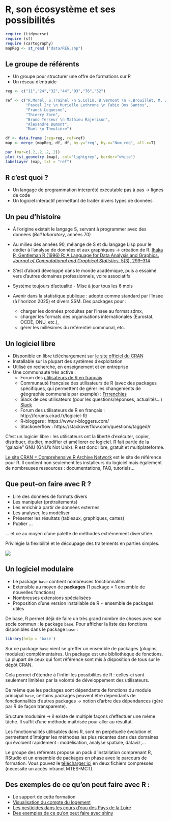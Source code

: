 # R, son écosystème et ses possibilités

```r
require (tidyverse)
require (sf)
require (cartography)
mapReg <- st_read ("data/REG.shp")
```



## Le groupe de référents
- Un groupe pour structurer une offre de formations sur R
- Un réseau d'entraide 

```r
reg <- c("11","24","32","44","93","76","52")

ref <- c("R.Morel, S.Trainel \n S.Colin, B.Vermont \n F.Brouillet, M. Zellou",
         "Pascal Irz \n Murielle Lethrone \n Fabio Dos Santos",
         "Franck Lequesne",
         "Thierry Zorn",
         "Bruno Terseur \n Mathieu Rajerison",
         "Alexandre Dumont",
         "Maël \n Theulière")

df <- data.frame (reg=reg, ref=ref)
map <- merge (mapReg, df, df, by.y="reg", by.x="Num_reg", all.x=T)

par (mar=c(.2,.2,.2,.2))
plot (st_geometry (map), col="lightgrey", border="white")
labelLayer (map, txt = "ref")
```


## R c'est quoi ?

- Un langage de programmation interprété exécutable pas à pas $\rightarrow$ lignes de code
- Un logiciel interactif permettant de traiter divers types de données


## Un peu d'histoire

- À l'origine existait le langage S, servant à programmer avec des données (*Bell laboratory*, années 70)

- Au milieu des années 90, mélange de S et du langage Lisp pour le dédier à l'analyse de données et aux graphiques $\rightarrow$ création de R. [Ihaka R, Gentleman R (1996) R: A Language for Data Analysis and Graphics. *Journal of
Computational and Graphical Statistics*, 5(3), 299–314](https://www.stat.auckland.ac.nz/~ihaka/downloads/R-paper.pdf)

- S'est d'abord développé dans le monde académique, puis a essaimé vers d'autres domaines professionnels, voire associatifs

- Système toujours d’actualité - Mise à jour tous les 6 mois

- Avenir dans la statistique publique : adopté comme standard par l'Insee (à l'horizon 2025) et divers SSM. Des packages pour :
    - charger les données produites par l'Insee au format sdmx,
    - charger les formats des organisations internationales (Eurostat, OCDE, ONU, etc.),
    - gérer les millésimes du référentiel communal, etc.

## Un logiciel libre

- Disponible en libre téléchargement sur [le site officiel du CRAN](https://cran.r-project.org)
- Installable sur la plupart des systèmes d'exploitation
- Utilisé en recherche, en enseignement et en entreprise
- Une communauté très active :
    - Forum des [utilisateurs de R en français](http://forums.cirad.fr/logiciel-R/)
    - Communauté française des utilisateurs de R (avec des packages spécifiques, qui permettent de gérer les changements de géographie communale par exemple) : [Frrrenchies](https://github.com/frrrenchies/frrrenchies)
    - Slack de ces utilisateurs (pour les questions/réponses, actualités...) [Slack](https://r-grrr.slack.com/)
    - Forum des utilisateurs de R en français : http://forums.cirad.fr/logiciel-R/
    - R-bloggers : https://www.r-bloggers.com/
    - Stackoverflow : https://stackoverflow.com/questions/tagged/r


  
C'est un logiciel libre : les utilisateurs ont la liberté d'exécuter, copier, distribuer, étudier, modifier et améliorer ce logiciel. R fait partie de la "galaxie" GNU (GNU's Not Unix). R est donc libre, gratuit et multiplateforme.

[Le site CRAN = Comprehensive R Archive Network](cran.r-project.org) est le site de référence pour R. Il contient non seulement les installeurs du logiciel mais également de nombreuses ressources : documentations, FAQ, tutoriels... 


    
## Que peut-on faire avec R ?

- Lire des données de formats divers
- Les manipuler (prétraitements)
- Les enrichir à partir de données externes
- Les analyser, les modéliser
- Présenter les résultats (tableaux, graphiques, cartes)
- Publier ...

... et ce au moyen d'une palette de méthodes extrêmement diversifiée.

Privilégie la flexibilité et le découpage des traitements en parties simples.


![](images/illustrations.png)

## Un logiciel modulaire

- Le package `base` contient nombreuses fonctionnalités
- Extensible au moyen de **packages** (1 package = 1 ensemble de nouvelles fonctions) 
- Nombreuses extensions spécialisées
- Proposition d'une version installable de R + ensemble de packages utiles

De base, R permet déjà de faire un très grand nombre de choses avec son socle commun : le package `base`. Pour afficher la liste des fonctions disponibles dans le package `base` :

```r
library(help = 'base')
```

Sur ce package `base` vient se greffer un ensemble de packages (plugins, modules) complémentaires.
Un package est une bibliothèque de fonctions. La plupart de ceux qui font référence sont mis à disposition de tous sur le dépôt CRAN.

Cela permet d'étendre à l'infini les possibilités de R : celles-ci sont seulement limitées par la volonté de développement des utilisateurs.

De même que les packages sont dépendants de fonctions du module principal `base`, certains packages peuvent être dépendants de fonctionnalités d'autres packages $\rightarrow$ notion d'arbre des dépendances (géré par R de façon transparente).

Sructure modulaire $\rightarrow$ il existe de multiple façons d'effectuer une même tâche. Il suffit d'une méthode maîtrisée pour aller au résultat.

Les fonctionnalités utilisables dans R, sont en perpétuelle évolution et permettent d'intégrer les méthodes les plus récentes dans des domaines qui évoluent rapidement : modélisation, analyse spatiale, dataviz,...

Le groupe des référents propose un pack d'installation comprenant R, RStudio et un ensemble de packages en phase avec le parcours de formation. Vous pouvez le  [télécharger ici](http://pne.metier.e2.rie.gouv.fr/suite-logicielle-r-r974.html) en deux fichiers compressés (nécessite un accès intranet MTES-MCT).

## Des exemples de ce qu'on peut faire avec R :

- Le support de cette formation
- [Visualisation du compte du logement](http://dataviz.statistiques.developpement-durable.gouv.fr/csl2017/)
- [Les pesticides dans les cours d'eau des Pays de la Loire](https://ssm-ecologie.shinyapps.io/qualite-des-eaux/)
- [Des exemples de ce qu'on peut faire avec shiny](http://shiny.rstudio.com/)

